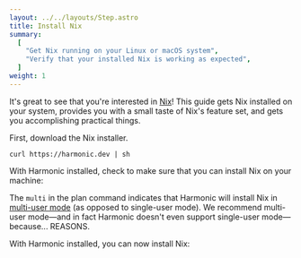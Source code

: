 ```yaml
---
layout: ../../layouts/Step.astro
title: Install Nix
summary:
  [
    "Get Nix running on your Linux or macOS system",
    "Verify that your installed Nix is working as expected",
  ]
weight: 1
---
```



It's great to see that you're interested in [Nix]! This guide gets Nix installed on your system,
provides you with a small taste of Nix's feature set, and gets you accomplishing practical things.

First, download the <Snippet id="harmonic" show="Harmonic" client:only="react" /> Nix installer.

```shell
curl https://harmonic.dev | sh
```

<Systems client:only />

With Harmonic installed, check to make sure that you can install Nix on your machine:

<Harmonic command="plan install" client:visible />

The `multi` in the plan command indicates that Harmonic will install Nix in [multi-user
mode][multi] (as opposed to single-user mode). We recommend multi-user mode&mdash;and in fact
Harmonic doesn't even support single-user mode&mdash;because... REASONS.

With Harmonic installed, you can now install Nix:

<Harmonic command="install" client:visible />

[harmonic]: https://github.com/DeterminateSystems/harmonic
[multi]: https://nixos.org/manual/nix/stable/installation/multi-user.html
[nix]: https://nixos.org
